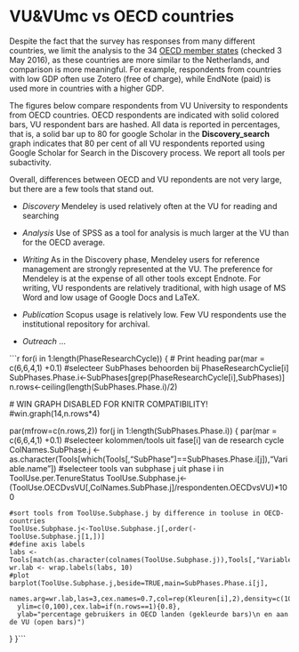 # VU&VUmc vs OECD countries
Despite the fact that the survey has responses from many different countries, we limit the analysis to the 34 [OECD member states](http://www.oecd.org/about/membersandpartners/list-oecd-member-countries.htm) (checked 3 May 2016), as these countries are more similar to the Netherlands, and comparison is more meaningful. For example, respondents from countries with low GDP often use Zotero (free of charge), while EndNote (paid) is used more in countries with a higher GDP.

The figures below compare respondents from VU University to respondents from OECD countries. OECD respondents are indicated with solid colored bars, VU respondent bars are hashed. All data is reported in percentages, that is, a solid bar up to 80 for google Scholar in the **Discovery_search** graph indicates that 80 per cent of all VU respondents reported using Google Scholar for Search in the Discovery process. We report all tools per subactivity.

Overall, differences between OECD and VU repondents are not very large, but there are a few tools that stand out.

<!--
 - betere legenda maken;
 - axis-beschrijving kan veel korter;
 - y axis beter op (25-)50-(75-)100 %?
 - OECD=incl Nederland?
 - why are some graphs so much higher?
-->

- *Discovery* Mendeley is used relatively often at the VU for reading and searching

- *Analysis* Use of SPSS as a tool for analysis is much larger at the VU than for the OECD average.

- *Writing* As in the Discovery phase, Mendeley users for reference management are strongly represented at the VU. The preference for Mendeley is at the expense of all other tools except Endnote. For writing, VU respondents are relatively traditional, with high usage of MS Word and low usage of Google Docs and LaTeX.

- *Publication* Scopus usage is relatively low. Few VU respondents use the institutional repository for archival.

- *Outreach* ...

```r

for(i in 1:length(PhaseResearchCycle))
{
  # Print heading
  par(mar = c(6,6,4,1) +0.1)
  #selecteer SubPhases behoorden bij PhaseResearchCyclie[i]
  SubPhases.Phase.i<-SubPhases[grep(PhaseResearchCycle[i],SubPhases)]
  n.rows<-ceiling(length(SubPhases.Phase.i)/2)

  # WIN GRAPH DISABLED FOR KNITR COMPATIBILITY!
  #win.graph(14,n.rows*4)

  par(mfrow=c(n.rows,2))
  for(j in 1:length(SubPhases.Phase.i))
  {
    par(mar = c(6,6,4,1) +0.1)
    #selecteer kolommen/tools uit fase[i] van de research cycle
    ColNames.SubPhase.j <- as.character(Tools[which(Tools[,"SubPhase"]==SubPhases.Phase.i[j]),"Variable.name"])
    #selecteer tools van subphase j uit phase i in ToolUse.per.TenureStatus
    ToolUse.Subphase.j<-(ToolUse.OECDvsVU[,ColNames.SubPhase.j]/respondenten.OECDvsVU)*100

    #sort tools from ToolUse.Subphase.j by difference in tooluse in OECD-countries
    ToolUse.Subphase.j<-ToolUse.Subphase.j[,order(-ToolUse.Subphase.j[1,])]
    #define axis labels
    labs <- Tools[match(as.character(colnames(ToolUse.Subphase.j)),Tools[,"Variable.name"]),"Tool.name"]
    wr.lab <- wrap.labels(labs, 10)
    #plot
    barplot(ToolUse.Subphase.j,beside=TRUE,main=SubPhases.Phase.i[j],
      names.arg=wr.lab,las=3,cex.names=0.7,col=rep(Kleuren[i],2),density=c(1000,20),
      ylim=c(0,100),cex.lab=if(n.rows==1){0.8},
      ylab="percentage gebruikers in OECD landen (gekleurde bars)\n en aan de VU (open bars)")
  }
}```
